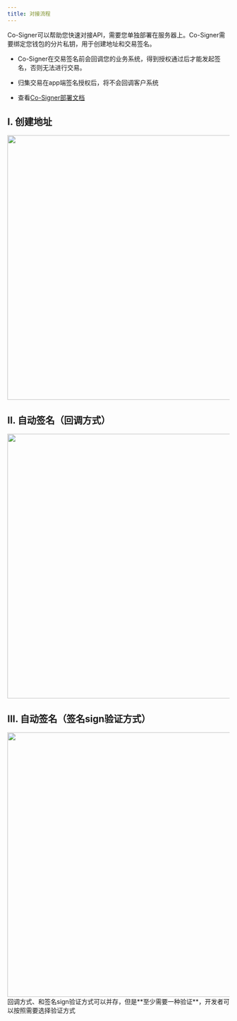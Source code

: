 ---
title: 对接流程
---

Co-Signer可以帮助您快速对接API，需要您单独部署在服务器上。Co-Signer需要绑定您钱包的分片私钥，用于创建地址和交易签名。

* Co-Signer在交易签名前会回调您的业务系统，得到授权通过后才能发起签名，否则无法进行交易。

* 归集交易在app端签名授权后，将不会回调客户系统

* 查看[Co-Signer部署文档](/zh-cn/quick-start/mpc-wallet/api-integration/co-signer)

## I. 创建地址

<div className="w-full flex items-center justify-center">
    <img src="/zh-cn/images/apis/mpc-create-address_cn.png" width="600"/>
</div>

## II. 自动签名（回调方式）

<div className="w-full flex items-center justify-center">
    <img src="/zh-cn/images/apis/mpc-withdraw-callback_cn.png" width="600"/>
</div>

## III. 自动签名（签名sign验证方式）

<div className="w-full flex items-center justify-center">
    <img src="/zh-cn/images/apis/mpc-withdraw-sign_cn.png" width="600"/>
</div>

<Tip>
回调方式、和签名sign验证方式可以并存，但是**至少需要一种验证**，开发者可以按照需要选择验证方式
</Tip>